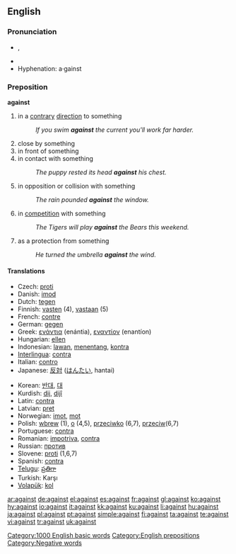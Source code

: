 ==English==

{{rank|again|also|away|147|against|though|get|eyes}}

===Pronunciation===
* {{IPA|/əˈgɛnst/, /əˈgeɪnst/}}, {{SAMPA|/@"gEnst/, /@"geInst/}}
* {{audio|en-us-against.ogg|Audio (US)}}
* Hyphenation: a&middot;gainst

===Preposition===
'''against'''

# in a [[contrary]] [[direction]] to something
#: ''If you swim '''against''' the current you'll work far harder.''
# close by something
# in front of something
# in contact with something
#: ''The puppy rested its head '''against''' his chest.''
# in opposition or collision with something
#: ''The rain pounded '''against''' the window.''
# in [[competition]] with something
#: ''The Tigers will play '''against''' the Bears this weekend.''
# as a protection from something
#: ''He turned the umbrella '''against''' the wind.''

====Translations====
{{top}}
* Czech: [[proti]]
* Danish: [[imod]]
* Dutch: [[tegen]]
* Finnish: [[vasten]] (4), [[vastaan]] (5)
* French: [[contre]]
* German: [[gegen]]
* Greek: [[ενάντια]] (enántia), [[εναντίον]] (enantíon)
* Hungarian: [[ellen]]
* Indonesian: [[lawan]], [[tentang|menentang]], [[kontra]]
* [[Interlingua]]: [[contra]]
* Italian: [[contro]]
* Japanese: [[反対]] ([[はんたい]], hantai)
{{mid}}
* Korean: [[반대]], [[대]]
* Kurdish: [[dij]], [[dijî]]
* Latin: [[contra]]
* Latvian: [[pret]]
* Norwegian: [[imot]], [[mot]]
* Polish: [[wbrew]] (1), [[o]] (4,5), [[przeciwko]] (6,7), [[przeciw]](6,7)
* Portuguese: [[contra]]
* Romanian: [[impotriva]], [[contra]]
* Russian: [[против]]
* Slovene: [[proti]] (1,6,7)
* Spanish: [[contra]]
* [[Telugu]]: [[ప్రతిగా]]
* Turkish: Karşı
* [[Volapük]]: [[kol]]
{{bottom}}

[[Category:1000 English basic words]]
[[Category:English prepositions]]
[[Category:Negative words]]

[[ar:against]]
[[de:against]]
[[el:against]]
[[es:against]]
[[fr:against]]
[[gl:against]]
[[ko:against]]
[[hy:against]]
[[io:against]]
[[it:against]]
[[kk:against]]
[[ku:against]]
[[li:against]]
[[hu:against]]
[[ja:against]]
[[pl:against]]
[[pt:against]]
[[simple:against]]
[[fi:against]]
[[ta:against]]
[[te:against]]
[[vi:against]]
[[tr:against]]
[[uk:against]]